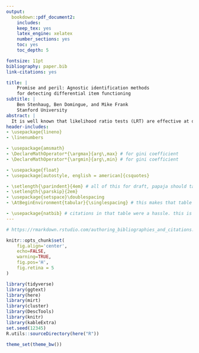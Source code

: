 ```yaml
---
output:
  bookdown::pdf_document2:
    includes:
    keep_tex: yes
    latex_engine: xelatex
    number_sections: yes
    toc: yes
    toc_depth: 5 

fontsize: 11pt
bibliography: paper.bib
link-citations: yes

title: |
    Promise and peril: Agnostic identification methods  
    for detecting differential item functioning
subtitle: |
    Ben Stenhaug, Ben Domingue, and Mike Frank  
    Stanford University
abstract: |
  It is well known that likelihood ratio tests (LRT) are effective at detecting differential item functioning (DIF) in item response models. However, to use an LRT, the model needs to be identified so that differences in group ability can be disentangled from potential DIF. We summarize existing agnostic identification (AI) methods and propose a variety of new methods. We conduct a simulation study — which we believe to be more realistic than most DIF simulation studies in the literature — and find that one of the proposed new AI methods, All-others-as-anchors-one-at-a-time (AOAA-OAT), significantly outperforms current methods. We also offer a new method, the equal means, multiple imputation logit graph (EM-MILG), that presents clearly all information about possible DIF, including sampling variability in item parameters, to the analyst. \clearpage <!-- https://tinyurl.com/ybremelq -->
header-includes: 
- \usepackage{lineno}
- \linenumbers

- \usepackage{amsmath}
- \DeclareMathOperator*{\argmax}{arg\,max} # for gini coefficient
- \DeclareMathOperator*{\argmin}{arg\,min} # for gini coefficient

- \usepackage{float}
- \usepackage[autostyle, english = american]{csquotes}

- \setlength{\parindent}{4em} # all of this for draft, papaja should take care of things
- \setlength{\parskip}{2em}
- \usepackage{setspace}\doublespacing
- \AtBeginEnvironment{tabular}{\singlespacing} # this makes that table single spaced

- \usepackage{natbib} # citations in that table were a hassle. this is still a bit broken. remember can always change tex file.
---
```


```r
# https://rmarkdown.rstudio.com/authoring_bibliographies_and_citations.html 

knitr::opts_chunk$set(
    fig.align='center',
    echo=FALSE,
    warning=TRUE,
    fig.pos='H',
    fig.retina = 5
)

library(tidyverse)
library(ggtext)
library(here)
library(mirt)
library(cluster)
library(DescTools)
library(knitr)
library(kableExtra)
set.seed(12345)
R.utils::sourceDirectory(here("R"))

theme_set(theme_bw())
```

<!-- the literature basically talks separately about anchor selection and DIF methods. much more literature is on DIF methods and less is on anchor selection. I'm basically writing a paper about anchor selection and just calling it DIF methods because that seems like where the action is. I'm taking fixed at that the likelihood ratio test is the way to go (and perhaps that deserves more detail)? -->

\begin{table}[H]
\caption{Summary of agnostic identification (AI) methods}
\centering
\begin{tabular}{|p{4cm}|p{6cm}|p{4cm}|}
\toprule

Method & Description & Literature \\

\midrule

all-others-as-anchors (AOAA) & Test if each item has DIF by using all of the other items as anchors (not iterative). & Originally proposed by \cite{lord1980} and formalized by \cite{thissen1993detection} \\\hline

all-others-as-anchors-all-significant (AOAA-AS) & The first iteration is AOAA. All items that test positive for DIF are removed from the anchor set. Continue iterating until no new items test positive for DIF. & Proposed by \cite{drasgow1987study} \\\hline

all-others-as-anchors-one-at-a-time (AOAA-OAT) & The first iteration is AOAA. Only the item that shows the most extreme DIF is removed from the anchor set. Continue iterating until no new items test positive for DIF. & To our knowledge, not proposed or used previously \\\hline

equal means clustering (EMC) & Cluster items based on differences in performance across groups and choose one of the clusters to be the anchor cluster. & Proposed by \cite{bechger2015statistical} and refined by \cite{pohl2017cluster} \\\hline

equal means, multiple imputation logit graph (EM-MILG) & Arbitrarily set both group means to 0, which pushes all group performance differences to the item paramaters, measure variability using multiple imputations, and graph the result. Can be used by an analyst to hand select anchor items & Inspired by pedagolical examples \cite{pohl2017cluster} and \cite{talbot2013taking} \\\hline

multiple imputation logit graph (MILG) & Similar to EM-MILG but used to visualize potential DIF once the model is already identified &  \\\hline

maximizing Gini index (MAXGI) & Arbitrarily set both group means to 0 and then choose an anchor point by maximizing the Gini index & Adapted from work by \cite{strobl2018anchor} \\\hline

minimizing the area between curves (MINBC) & Of the infinite number of model that maximizes the likelihood of the data, choose the one with the minimum total area between the two groups' item characteristic curves & Built on and inspired by work by \cite{raju1988area} and more recently, \cite{chalmers2016might} \\

\bottomrule
\end{tabular}
\label{table:allmethods}
\end{table}







\bibliographystyle{apa}
\bibliography{paper.bib}
